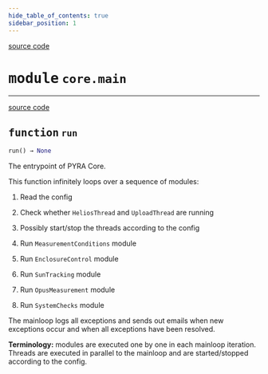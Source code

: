 ```yaml
---
hide_table_of_contents: true
sidebar_position: 1
---
```


<!-- markdownlint-disable -->

<a href="https://github.com/tum-esm/pyra/tree/main/packages/core/main.py#L0" className="SourceCodeLinkBadge">source code</a>

# <kbd>module</kbd> `core.main`





---

<a href="https://github.com/tum-esm/pyra/tree/main/packages/core/main.py#L50" className="SourceCodeLinkBadge">source code</a>

## <kbd>function</kbd> `run`

```python
run() → None
```

The entrypoint of PYRA Core. 

This function infinitely loops over a sequence of modules: 

1. Read the config 

2. Check whether `HeliosThread` and `UploadThread` are running 

3. Possibly start/stop the threads according to the config 

4. Run `MeasurementConditions` module 

5. Run `EnclosureControl` module 

6. Run `SunTracking` module 

7. Run `OpusMeasurement` module 

8. Run `SystemChecks` module 

The mainloop logs all exceptions and sends out emails when new exceptions occur and when all exceptions have been resolved. 

**Terminology:** modules are executed one by one in each mainloop iteration. Threads are executed in parallel to the mainloop and are started/stopped according to the config. 


